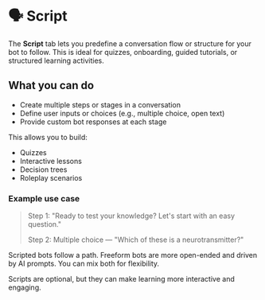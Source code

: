 # 🗣️ Script

The **Script** tab lets you predefine a conversation flow or structure for your bot to follow. This is ideal for quizzes, onboarding, guided tutorials, or structured learning activities.

## What you can do
- Create multiple steps or stages in a conversation
- Define user inputs or choices (e.g., multiple choice, open text)
- Provide custom bot responses at each stage

This allows you to build:
- Quizzes
- Interactive lessons
- Decision trees
- Roleplay scenarios

### Example use case
> Step 1: "Ready to test your knowledge? Let's start with an easy question."
>
> Step 2: Multiple choice — "Which of these is a neurotransmitter?"

<Info title="Scripted bots vs. freeform bots">
    Scripted bots follow a path. Freeform bots are more open-ended and driven by AI prompts. You can mix both for flexibility.
</Info>

Scripts are optional, but they can make learning more interactive and engaging.